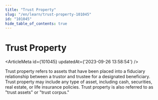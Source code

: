 ```yaml
---
title: "Trust Property"
slug: "/en/learn/trust-property-101045"
id: "101045"
hide_table_of_contents: true
---
```



# Trust Property

<ArticleMeta id={101045} updatedAt={'2023-09-26 13:58:54'} />
<div className='border-solid border-b border-t-0 my-4 border-[var(--ifm-color-gray-300)]' />

Trust property refers to assets that have been placed into a fiduciary relationship between a trustor and trustee for a designated beneficiary. Trust property may include any type of asset, including cash, securities, real estate, or life insurance policies. Trust property is also referred to as "trust assets" or "trust corpus."
